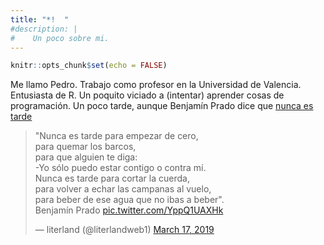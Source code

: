 ```yaml
---
title: "*!  "
#description: |
#    Un poco sobre mi.
---
```


```r
knitr::opts_chunk$set(echo = FALSE)
```

Me llamo Pedro. Trabajo como profesor en la Universidad de Valencia. Entusiasta de R. Un poquito viciado a (intentar) aprender cosas de programación. Un poco  tarde, aunque Benjamín Prado dice que [nunca es tarde](https://www.youtube.com/watch?v=-bnacS-_Gi8)

<blockquote class="twitter-tweet" data-theme="dark"><p lang="es" dir="ltr">&quot;Nunca es tarde para empezar de cero,<br>para quemar los barcos,<br>para que alguien te diga:<br>-Yo sólo puedo estar contigo o contra mí.<br>Nunca es tarde para cortar la cuerda,<br>para volver a echar las campanas al vuelo,<br>para beber de ese agua que no ibas a beber&quot;.<br>Benjamín Prado <a href="https://t.co/YppQ1UAXHk">pic.twitter.com/YppQ1UAXHk</a></p>&mdash; literland (@literlandweb1) <a href="https://twitter.com/literlandweb1/status/1107275498026139650?ref_src=twsrc%5Etfw">March 17, 2019</a></blockquote> <script async src="https://platform.twitter.com/widgets.js" charset="utf-8"></script> 

